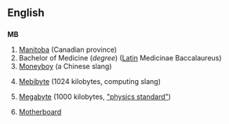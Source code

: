 ==English==

==={{initialism}}===
'''MB'''

# [[Manitoba]] (Canadian province)
# Bachelor of Medicine (''degree'') ([[Latin]] Medicinae Baccalaureus)
# [[Moneyboy]] (a Chinese slang)
# {{computing}} [[Mebibyte]] (1024 kilobytes, computing slang)
# {{cattag|SI}} [[Megabyte]] (1000 kilobytes, [http://physics.nist.gov/cuu/Units/binary.html "physics standard"])
# {{computing}} [[motherboard|Motherboard]]